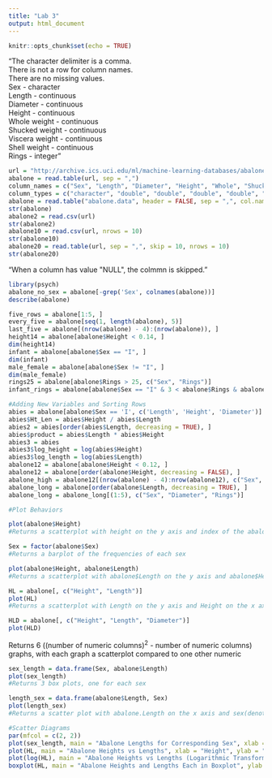 ```yaml
---
title: "Lab 3"
output: html_document
---
```


```r
knitr::opts_chunk$set(echo = TRUE)
```

"The character delimiter is a comma.  
There is not a row for column names.  
There are no missing values.  
Sex - character  
Length - continuous  
Diameter - continuous  
Height - continuous  
Whole weight - continuous  
Shucked weight - continuous  
Viscera weight - continuous  
Shell weight - continuous  
Rings - integer  "

```r
url = "http://archive.ics.uci.edu/ml/machine-learning-databases/abalone/abalone.data"
abalone = read.table(url, sep = ",")
column_names = c("Sex", "Length", "Diameter", "Height", "Whole", "Shucked", "Viscera", "Shell", "Rings")
column_types = c("character", "double", "double", "double", "double", "double", "double", "double", "integer")
abalone = read.table("abalone.data", header = FALSE, sep = ",", col.names = column_names, colClasses = column_types)
str(abalone)
abalone2 = read.csv(url)
str(abalone2)
abalone10 = read.csv(url, nrows = 10)
str(abalone10)
abalone20 = read.table(url, sep = ",", skip = 10, nrows = 10)
str(abalone20)
```

"When a column has value \"NULL\", the colmmn is skipped."

```r
library(psych)
abalone_no_sex = abalone[-grep('Sex', colnames(abalone))]
describe(abalone)

```

```r
five_rows = abalone[1:5, ]
every_five = abalone[seq(1, length(abalone), 5)]
last_five = abalone[(nrow(abalone) - 4):(nrow(abalone)), ]
height14 = abalone[abalone$Height < 0.14, ]
dim(height14)
infant = abalone[abalone$Sex == "I", ]
dim(infant)
male_female = abalone[abalone$Sex != "I", ]
dim(male_female)
rings25 = abalone[abalone$Rings > 25, c("Sex", "Rings")]
infant_rings = abalone[abalone$Sex == "I" & 3 < abalone$Rings & abalone$Rings < 6, c("Sex", "Rings", "Diameter")]
```

```r
#Adding New Variables and Sorting Rows
abies = abalone[abalone$Sex == 'I', c('Length', 'Height', 'Diameter')]
abies$Ht_Len = abies$Height / abies$Length
abies2 = abies[order(abies$Length, decreasing = TRUE), ]
abies$product = abies$Length * abies$Height
abies3 = abies
abies3$log_height = log(abies$Height)
abies3$log_length = log(abies$Length)
abalone12 = abalone[abalone$Height < 0.12, ]
abalone12 = abalone[order(abalone$Height, decreasing = FALSE), ]
abalone_high = abalone12[(nrow(abalone) - 4):nrow(abalone12), c("Sex", "Diameter", "Rings")]
abalone_long = abalone[order(abalone$Length, decreasing = TRUE), ]
abalone_long = abalone_long[(1:5), c("Sex", "Diameter", "Rings")]


```
```r
#Plot Behaviors

plot(abalone$Height)
#Returns a scatterplot with height on the y axis and index of the abalone on the x axis

Sex = factor(abalone$Sex)
#Returns a barplot of the frequencies of each sex

plot(abalone$Height, abalone$Length)
#Returns a scatterplot with abalone$Length on the y axis and abalone$Height on the x axis

HL = abalone[, c("Height", "Length")]
plot(HL)
#Returns a scatterplot with Length on the y axis and Height on the x axis

HLD = abalone[, c("Height", "Length", "Diameter")]
plot(HLD)  
```
  
Returns 6 ((number of numeric columns)$^2$ - number of numeric columns) graphs, with each graph a scatterplot compared to one other numeric

```r
sex_length = data.frame(Sex, abalone$Length)
plot(sex_length)
#Returns 3 box plots, one for each sex

length_sex = data.frame(abalone$Length, Sex)
plot(length_sex)
#Returns a scatter plot with abalone.Length on the x axis and sex(denoted as female = 1.0, infant = 2.0, male = 3.0) on the y axis
```
```r
#Scatter Diagrams
par(mfcol = c(2, 2))
plot(sex_length, main = "Abalone Lengths for Corresponding Sex", xlab = "Sex", ylab = "Length", sub = "Box Plot", col = "red")
plot(HL, main = "Abalone Heights vs Lengths", xlab = "Height", ylab = "Length", col = "blue", pch = 1)
plot(log(HL), main = "Abalone Heights vs Lengths (Logarithmic Transformation Applied)", cex = 1)
boxplot(HL, main = "Abalone Heights and Lengths Each in Boxplot", ylab = "Inches")

```





















